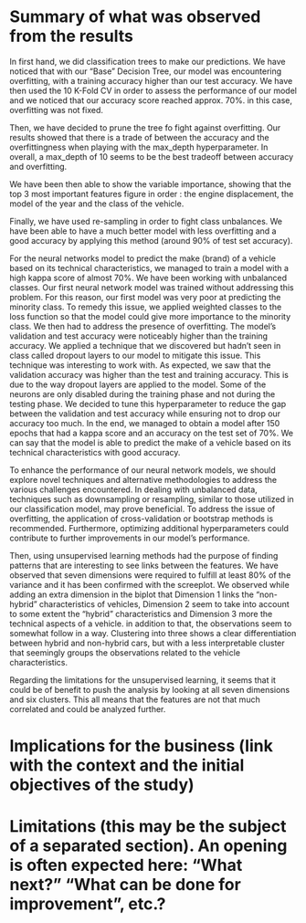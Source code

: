 # Summary of what was observed from the results

In first hand, we did classification trees to make our predictions. We have noticed that with our "Base" Decision Tree, our model was encountering overfitting, with a training accuracy higher than our test accuracy. We have then used the 10 K-Fold CV in order to assess the performance of our model and we noticed that our accuracy score reached approx. 70%. in this case, overfitting was not fixed. 

Then, we have decided to prune the tree fo fight against overfitting. Our results showed that there is a trade of between the accuracy and the overfittingness when playing with the max_depth hyperparameter. In overall, a max_depth of 10 seems to be the best tradeoff between accuracy and overfitting. 

We have been then able to show the variable importance, showing that the top 3 most important features figure in order : the engine displacement, the model of the year and the class of the vehicle. 

Finally, we have used re-sampling in order to fight class unbalances. We have been able to have a much better model with less overfitting and a good accuracy by applying this method (around 90% of test set accuracy). 

For the neural networks model to predict the make (brand) of a vehicle based on its technical characteristics, we managed to train a model with a high kappa score of almost 70%. We have been working with unbalanced classes. Our first neural network model was trained without addressing this problem. For this reason, our first model was very poor at predicting the minority class. To remedy this issue, we applied weighted classes to the loss function so that the model could give more importance to the minority class. We then had to address the presence of overfitting. The model’s validation and test accuracy were noticeably higher than the training accuracy. We applied a technique that we discovered but hadn’t seen in class called dropout layers to our model to mitigate this issue. This technique was interesting to work with. As expected, we saw that the validation accuracy was higher than the test and training accuracy. This is due to the way dropout layers are applied to the model. Some of the neurons are only disabled during the training phase and not during the testing phase. We decided to tune this hyperparameter to reduce the gap between the validation and test accuracy while ensuring not to drop our accuracy too much. In the end, we managed to obtain a model after 150 epochs that had a kappa score and an accuracy on the test set of 70%. We can say that the model is able to predict the make of a vehicle based on its technical characteristics with good accuracy.

To enhance the performance of our neural network models, we should explore novel techniques and alternative methodologies to address the various challenges encountered. In dealing with unbalanced data, techniques such as downsampling or resampling, similar to those utilized in our classification model, may prove beneficial. To address the issue of overfitting, the application of cross-validation or bootstrap methods is recommended. Furthermore, optimizing additional hyperparameters could contribute to further improvements in our model’s performance.

Then, using unsupervised learning methods had the purpose of finding patterns that are interesting to see links between the features. We have observed that seven dimensions were required to fulfill at least 80% of the variance and it has been confirmed with the screeplot. We observed while adding an extra dimension in the biplot that Dimension 1 links the "non-hybrid" characteristics of vehicles, Dimension 2 seem to take into account to some extent the "hybrid" characteristics and Dimension 3 more the technical aspects of a vehicle. in addition to that, the observations seem to somewhat follow in a way. Clustering into three shows a clear differentiation between hybrid and non-hybrid cars, but with a less interpretable cluster that seemingly groups the observations related to the vehicle characteristics.

Regarding the limitations for the unsupervised learning, it seems that it could be of benefit to push the analysis by looking at all seven dimensions and six clusters. This all means that the features are not that much correlated and could be analyzed further.

# Implications for the business (link with the context and the initial objectives of the study)

# Limitations (this may be the subject of a separated section). An opening is often expected here: “What next?” “What can be done for improvement”, etc.?

